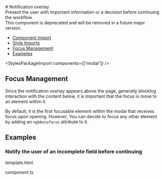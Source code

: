 
<Meta of={notificationOverlayStories} />

<div className="docs-title">
  # Notification overlay

  <div className='buttons-container'>
    <link-design of={JSON.stringify(notificationOverlayStories)}></link-design>
    <PostComponentDemoLink component="notification-overlay" />
  </div>
</div>

<div className="lead mb-16">
  Present the user with important information or a decision before continuing the workflow.
</div>

<div className="banner banner-warning mb-24">
  This component is deprecated and will be removed in a future major version.
</div>

<ul>
  <li>
    <a href="#component-import" target="_self">
      Component Import
    </a>
  </li>
  <li>
    <a href="#style-imports" target="_self">
      Style Imports
    </a>
  </li>
  <li>
    <a href="#focus-management" target="_self">
      Focus Management
    </a>
  </li>
  <li>
    <a href="#examples" target="_self">
      Examples
    </a>
  </li>
</ul>

<NgbComponentImport module="NgbModalModule" />

<StylesPackageImport components={['modal']} />

## Focus Management

Since the notification overlay appears above the page, generally blocking interaction with the content below,
it is important that the focus is move to an element within it.

By default, it is the first focusable element within the modal that receives focus upon opening.
However, You can decide to focus any other element by adding an `ngbAutofocus` attribute to it.

## Examples

### Notify the user of an incomplete field before continuing

<post-tabs>
  <post-tab-header panel="basicExampleHTML">template.html</post-tab-header>
  <post-tab-panel name="basicExampleHTML">
    <Source code={basicExampleHTML} language="html"/>
  </post-tab-panel>

<post-tab-header panel="basicExampleAngular">component.ts</post-tab-header>
<post-tab-panel name="basicExampleAngular">
<Source code={basicExampleAngular} language="ts"/>
</post-tab-panel>
</post-tabs>
